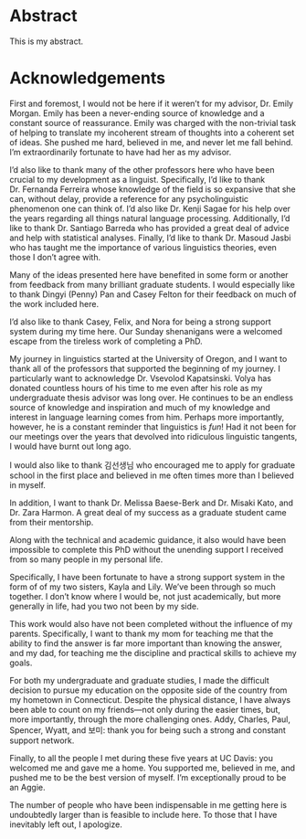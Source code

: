 # Abstract {#sec-abstract .unnumbered}

This is my abstract.

\newpage

# Acknowledgements {#sec-acknowledgements .unnumbered}

First and foremost, I would not be here if it weren’t for my advisor, Dr. Emily Morgan. Emily has been a never-ending source of knowledge and a constant source of reassurance. Emily was charged with the non-trivial task of helping to translate my incoherent stream of thoughts into a coherent set of ideas. She pushed me hard, believed in me, and never let me fall behind. I'm extraordinarily fortunate to have had her as my advisor.

I’d also like to thank many of the other professors here who have been crucial to my development as a linguist. Specifically, I’d like to thank Dr. Fernanda Ferreira whose knowledge of the field is so expansive that she can, without delay, provide a reference for any psycholinguistic phenomenon one can think of. I'd also like Dr. Kenji Sagae for his help over the years regarding all things natural language processing. Additionally, I'd like to thank Dr. Santiago Barreda who has provided a great deal of advice and help with statistical analyses. Finally, I'd like to thank Dr. Masoud Jasbi who has taught me the importance of various linguistics theories, even those I don't agree with.

Many of the ideas presented here have benefited in some form or another from feedback from many brilliant graduate students. I would especially like to thank Dingyi (Penny) Pan and Casey Felton for their feedback on much of the work included here.

I’d also like to thank Casey, Felix, and Nora for being a strong support system during my time here. Our Sunday shenanigans were a welcomed escape from the tireless work of completing a PhD.

My journey in linguistics started at the University of Oregon, and I want to thank all of the professors that supported the beginning of my journey. I particularly want to acknowledge Dr. Vsevolod Kapatsinski. Volya has donated countless hours of his time to me even after his role as my undergraduate thesis advisor was long over. He continues to be an endless source of knowledge and inspiration and much of my knowledge and interest in language learning comes from him. Perhaps more importantly, however, he is a constant reminder that linguistics is *fun*! Had it not been for our meetings over the years that devolved into ridiculous linguistic tangents, I would have burnt out long ago.

I would also like to thank 김선생님 who encouraged me to apply for graduate school in the first place and believed in me often times more than I believed in myself.

In addition, I want to thank Dr. Melissa Baese-Berk and Dr. Misaki Kato, and Dr. Zara Harmon. A great deal of my success as a graduate student came from their mentorship.

Along with the technical and academic guidance, it also would have been impossible to complete this PhD without the unending support I received from so many people in my personal life.

Specifically, I have been fortunate to have a strong support system in the form of of my two sisters, Kayla and Lily. We’ve been through so much together. I don’t know where I would be, not just academically, but more generally in life, had you two not been by my side.

This work would also have not been completed without the influence of my parents. Specifically, I want to thank my mom for teaching me that the ability to find the answer is far more important than knowing the answer, and my dad, for teaching me the discipline and practical skills to achieve my goals.

For both my undergraduate and graduate studies, I made the difficult decision to pursue my education on the opposite side of the country from my hometown in Connecticut. Despite the physical distance, I have always been able to count on my friends—not only during the easier times, but, more importantly, through the more challenging ones. Addy, Charles, Paul, Spencer, Wyatt, and 보미: thank you for being such a strong and constant support network.

Finally, to all the people I met during these five years at UC Davis: you welcomed me and gave me a home. You supported me, believed in me, and pushed me to be the best version of myself. I'm exceptionally proud to be an Aggie.

The number of people who have been indispensable in me getting here is undoubtedly larger than is feasible to include here. To those that I have inevitably left out, I apologize.
